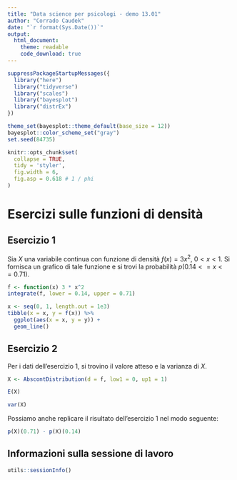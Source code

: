 ```yaml
---
title: "Data science per psicologi - demo 13.01"
author: "Corrado Caudek"
date: "`r format(Sys.Date())`"
output:
  html_document:
    theme: readable
    code_download: true
---
```


```r
suppressPackageStartupMessages({
  library("here")
  library("tidyverse")
  library("scales")
  library("bayesplot")
  library("distrEx")
})

theme_set(bayesplot::theme_default(base_size = 12))
bayesplot::color_scheme_set("gray")
set.seed(84735)

knitr::opts_chunk$set(
  collapse = TRUE,
  tidy = 'styler',
  fig.width = 6,
  fig.asp = 0.618 # 1 / phi
)
```

# Esercizi sulle funzioni di densità

## Esercizio 1

Sia $X$ una variabile continua con funzione di densità $f(x) = 3x^2$, $0 < x < 1$. Si fornisca un grafico di tale funzione e si trovi la probabilità $p(0.14 <= x <= 0.71)$.

```r
f <- function(x) 3 * x^2
integrate(f, lower = 0.14, upper = 0.71)
```

```r
x <- seq(0, 1, length.out = 1e3)
tibble(x = x, y = f(x)) %>% 
  ggplot(aes(x = x, y = y)) +
  geom_line()
```

## Esercizio 2

Per i dati dell'esercizio 1, si trovino il valore atteso e la varianza di $X$.

```r
X <- AbscontDistribution(d = f, low1 = 0, up1 = 1)
```


```r
E(X)
```

```r
var(X)
```

Possiamo anche replicare il risultato dell'esercizio 1 nel modo seguente:

```r
p(X)(0.71) - p(X)(0.14)
```


## Informazioni sulla sessione di lavoro

```r
utils::sessionInfo()
```


